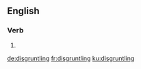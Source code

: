 
==English==

===Verb===
{{head|en|present participle}}

# {{present participle of|disgruntle|lang=en}}

[[de:disgruntling]]
[[fr:disgruntling]]
[[ku:disgruntling]]